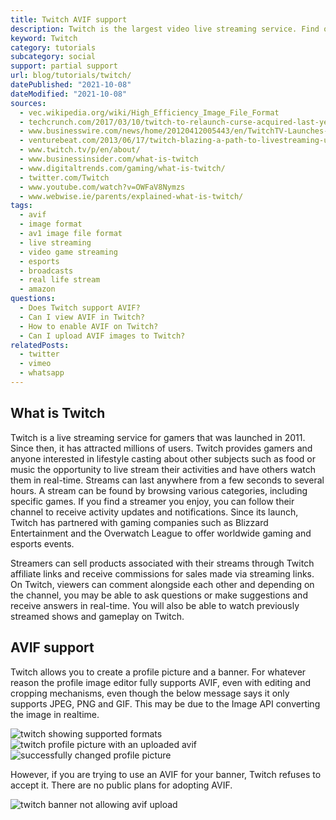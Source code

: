 ```yaml
---
title: Twitch AVIF support
description: Twitch is the largest video live streaming service. Find out how to use AVIF images as your profile picture.
keyword: Twitch
category: tutorials
subcategory: social
support: partial support
url: blog/tutorials/twitch/
datePublished: "2021-10-08"
dateModified: "2021-10-08"
sources:
  - vec.wikipedia.org/wiki/High_Efficiency_Image_File_Format
  - techcrunch.com/2017/03/10/twitch-to-relaunch-curse-acquired-last-year-as-the-more-social-twitch-desktop-app/
  - www.businesswire.com/news/home/20120412005443/en/TwitchTV-Launches-iPad-Android-Apps-Expands-Mobile
  - venturebeat.com/2013/06/17/twitch-blazing-a-path-to-livestreaming-ubiquity-with-its-updated-sdk-interview/
  - www.twitch.tv/p/en/about/
  - www.businessinsider.com/what-is-twitch
  - www.digitaltrends.com/gaming/what-is-twitch/
  - twitter.com/Twitch
  - www.youtube.com/watch?v=OWFaV8Nymzs
  - www.webwise.ie/parents/explained-what-is-twitch/
tags:
  - avif
  - image format
  - av1 image file format
  - live streaming
  - video game streaming
  - esports
  - broadcasts
  - real life stream
  - amazon
questions:
  - Does Twitch support AVIF?
  - Can I view AVIF in Twitch?
  - How to enable AVIF on Twitch?
  - Can I upload AVIF images to Twitch?
relatedPosts:
  - twitter
  - vimeo
  - whatsapp
---
```


## What is Twitch

Twitch is a live streaming service for gamers that was launched in 2011. Since then, it has attracted millions of users. Twitch provides gamers and anyone interested in lifestyle casting about other subjects such as food or music the opportunity to live stream their activities and have others watch them in real-time. Streams can last anywhere from a few seconds to several hours. A stream can be found by browsing various categories, including specific games. If you find a streamer you enjoy, you can follow their channel to receive activity updates and notifications. Since its launch, Twitch has partnered with gaming companies such as Blizzard Entertainment and the Overwatch League to offer worldwide gaming and esports events.

Streamers can sell products associated with their streams through Twitch affiliate links and receive commissions for sales made via streaming links. On Twitch, viewers can comment alongside each other and depending on the channel, you may be able to ask questions or make suggestions and receive answers in real-time. You will also be able to watch previously streamed shows and gameplay on Twitch.

## AVIF support

Twitch allows you to create a profile picture and a banner. For whatever reason the profile image editor fully supports AVIF, even with editing and cropping mechanisms, even though the below message says it only supports JPEG, PNG and GIF. This may be due to the Image API converting the image in realtime.

<Image src="twitch" alt="twitch showing supported formats" />
<Image src="twitch-avif" alt="twitch profile picture with an uploaded avif" />
<Image src="twitch-success" alt="successfully changed profile picture" />

However, if you are trying to use an AVIF for your banner, Twitch refuses to accept it. There are no public plans for adopting AVIF.

<Image src="twitch-banner" alt="twitch banner not allowing avif upload" />
